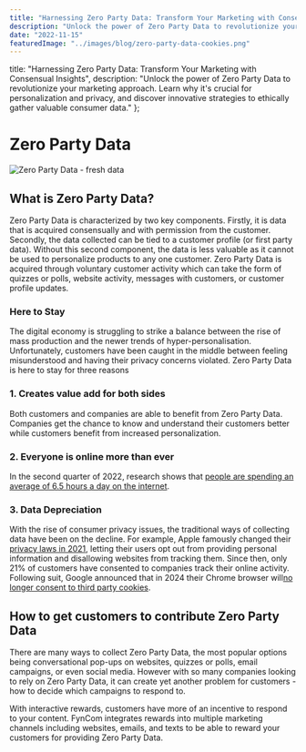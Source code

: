 ```yaml
---
title: "Harnessing Zero Party Data: Transform Your Marketing with Consensual Insights"
description: "Unlock the power of Zero Party Data to revolutionize your marketing approach. Learn why it's crucial for personalization and privacy, and discover innovative strategies to ethically gather valuable consumer data."
date: "2022-11-15"
featuredImage: "../images/blog/zero-party-data-cookies.png"
---
```



  title: "Harnessing Zero Party Data: Transform Your Marketing with Consensual Insights",
  description: "Unlock the power of Zero Party Data to revolutionize your marketing approach. Learn why it's crucial for personalization and privacy, and discover innovative strategies to ethically gather valuable consumer data."
};

<Wrapper seo={meta}>

  # Zero Party Data

<img src={cookies} alt="Zero Party Data - fresh data" />

  ## **What is Zero Party Data?**

  Zero Party Data is characterized by two key components. Firstly, it is data that is acquired consensually and with permission from the customer. Secondly, the data collected can be tied to a customer profile (or first party data). Without this second component, the data is less valuable as it cannot be used to personalize products to any one customer. Zero Party Data is acquired through voluntary customer activity which can take the form of quizzes or polls, website activity, messages with customers, or customer profile updates.

  ### **Here to Stay**

  The digital economy is struggling to strike a balance between the rise of mass production and the newer trends of hyper-personalisation. Unfortunately, customers have been caught in the middle between feeling misunderstood and having their privacy concerns violated. Zero Party Data is here to stay for three reasons

  ### **1. Creates value add for both sides**

  Both customers and companies are able to benefit from Zero Party Data. Companies get the chance to know and understand their customers better while customers benefit from increased personalization.

  ### **2. Everyone is online more than ever**

  In the second quarter of 2022, research shows that [people are spending an average of 6.5 hours a day on the internet](https://www.oberlo.com/statistics/how-much-time-does-the-average-person-spend-on-the-internet#:~:text=In%20the%20nine%20quarters%20from,403%20minutes%E2%80%9412.5%20minutes%20less).

  ### **3. Data Depreciation**

  With the rise of consumer privacy issues, the traditional ways of collecting data have been on the decline. For example, Apple famously changed their [privacy laws in 2021](https://www.forbes.com/sites/kateoflahertyuk/2021/01/31/apples-stunning-ios-14-privacy-move-a-game-changer-for-all-iphone-users/?sh=5640128c7e8d), letting their users opt out from providing personal information and disallowing websites from tracking them. Since then, only 21% of customers have consented to companies track their online activity. Following suit, Google announced that in 2024 their Chrome browser will[no longer consent to third party cookies](https://www.cookiebot.com/en/google-third-party-cookies/).

  ## **How to get customers to contribute Zero Party Data**

  There are many ways to collect Zero Party Data, the most popular options being conversational pop-ups on websites, quizzes or polls, email campaigns, or even social media. However with so many companies looking to rely on Zero Party Data, it can create yet another problem for customers - how to decide which campaigns to respond to.

  With interactive rewards, customers have more of an incentive to respond to your content. FynCom integrates rewards into multiple marketing channels including websites, emails, and texts to be able to reward your customers for providing Zero Party Data.
</Wrapper>
